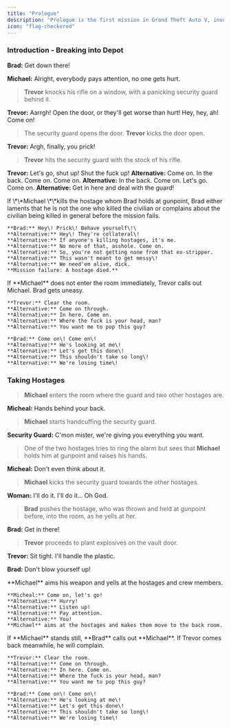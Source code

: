 ```yaml
---
title: "Prologue"
description: "Prologue is the first mission in Grand Theft Auto V, involving Michael Townley and Trevor Philips. It is set in 2004 in the town of Ludendorff, North Yankton."
icon: "flag-checkered"
---
```


### Introduction - Breaking into Depot

**Brad:** Get down there\!

**Michael:** Alright, everybody pays attention, no one gets hurt.

> **Trevor** knocks his rifle on a window, with a panicking security guard behind it.

**Trevor:** Aarrgh\! Open the door, or they'll get worse than hurt\! Hey, hey, ah\! Come on\!

> The security guard opens the door. **Trevor** kicks the door open.

**Trevor:** Argh, finally, you prick\!

> **Trevor** hits the security guard with the stock of his rifle.

**Trevor:** Let's go, shut up\! Shut the fuck up\!
**Alternative:** Come on. In the back. Come on. Come on.
**Alternative:** In the back. Come on. Let's go. Come on.
**Alternative:** Get in here and deal with the guard\!

<AccordionGroup>
  <Accordion title="Alternative Dialogue - Micheal kills a hostage">
    If \*\*Michael \*\*kills the hostage whom Brad holds at gunpoint, Brad either laments that he is not the one who killed the civilian or complains about the civilian being killed in general before the mission fails.

    **Brad:** Hey\! Prick\! Behave yourself\!\
    **Alternative:** Hey\! They're collateral\!
    **Alternative:** If anyone's killing hostages, it's me.
    **Alternative:** No more of that, asshole. Come on.
    **Alternative:** So, you're not getting none from that ex-stripper.
    **Alternative:** This wasn't meant to get messy\!
    **Alternative:** We need'em alive, dick.
    **Mission failure: A hostage died.**
  </Accordion>
  <Accordion title="Alternative Dialogue - Micheal does not enter the room">
    If **Michael** does not enter the room immediately, Trevor calls out Michael. Brad gets uneasy.

    **Trevor:** Clear the room.
    **Alternative:** Come on through.
    **Alternative:** In here. Come on.
    **Alternative:** Where the fuck is your head, man?
    **Alternative:** You want me to pop this guy?

    **Brad:** Come on\! Come on\!
    **Alternative:** He's looking at me\!
    **Alternative:** Let's get this done\!
    **Alternative:** This shouldn't take so long\!
    **Alternative:** We're losing time\!
  </Accordion>
</AccordionGroup>

### Taking Hostages

> **Michael** enters the room where the guard and two other hostages are.

**Micheal:** Hands behind your back.

> **Michael** starts handcuffing the security guard.

**Security Guard:** C'mon mister, we're giving you everything you want.

> One of the two hostages tries to ring the alarm but sees that **Michael** holds him at gunpoint and raises his hands.

**Micheal:** Don't even think about it.

> **Michael** kicks the security guard towards the other hostages.

**Woman:** I'll do it. I'll do it... Oh God.

> **Brad** pushes the hostage, who was thrown and held at gunpoint before, into the room, as he yells at her.

**Brad:** Get in there\!

> **Trevor** proceeds to plant explosives on the vault door.

**Trevor:** Sit tight. I'll handle the plastic.

**Brad:** Don't blow yourself up!

<AccordionGroup>
  <Accordion title="Alternative Dialogue - Michael pointing the gun at hostages">
    **Michael** aims his weapon and yells at the hostages and crew members.

    **Micheal:** Come on, let's go!
    **Alternative:** Hurry!
    **Alternative:** Listen up!
    **Alternative:** Pay attention.
    **Alternative:** You!
    **Michael** aims at the hostages and makes them move to the back room.
  </Accordion>
  <Accordion title="Alternative Dialogue - Michael standing still">
    If **Michael** stands still, **Brad** calls out **Michael**. If Trevor comes back meanwhile, he will complain.

    **Trevor:** Clear the room.
    **Alternative:** Come on through.
    **Alternative:** In here. Come on.
    **Alternative:** Where the fuck is your head, man?
    **Alternative:** You want me to pop this guy?

    **Brad:** Come on\! Come on\!
    **Alternative:** He's looking at me\!
    **Alternative:** Let's get this done\!
    **Alternative:** This shouldn't take so long\!
    **Alternative:** We're losing time\!
  </Accordion>
</AccordionGroup>

